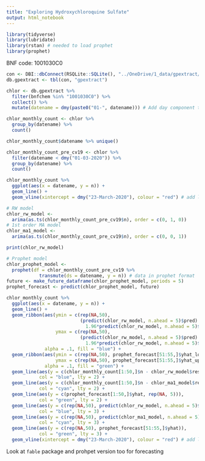 ```yaml
---
title: "Exploring Hydroxychloroquine Sulfate"
output: html_notebook
---
```


```r
library(tidyverse)
library(lubridate)
library(rstan) # needed to load prophet
library(prophet)
```

BNF code: 1001030C0

```r
con <- DBI::dbConnect(RSQLite::SQLite(), "../OneDrive/1_data/gpextract/db-gpextract.sqlite")
db.gpextract <- tbl(con, "gpextract")

chlor <- db.gpextract %>% 
  filter(bnfchem %in% "1001030C0") %>% 
  collect() %>% 
  mutate(datename = dmy(paste0("01-", datename))) # Add day component to date and convert to date-time object

chlor_monthly_count <- chlor %>% 
  group_by(datename) %>% 
  count()

chlor_monthly_count$datename %>% unique()

chlor_monthly_count_pre_cv19 <- chlor %>% 
  filter(datename < dmy("01-03-2020")) %>% 
  group_by(datename) %>% 
  count()
```


```r
chlor_monthly_count %>% 
  ggplot(aes(x = datename, y = n)) +
  geom_line() +
  geom_vline(xintercept = dmy("23-March-2020"), colour = "red") # add line to mark the start of lockdown
```


```r
# RW model
chlor_rw_model <-
  arima(as.ts(chlor_monthly_count_pre_cv19$n), order = c(0, 1, 0))
# 1st order MA model
chlor_ma1_model <-
  arima(as.ts(chlor_monthly_count_pre_cv19$n), order = c(0, 0, 1))

print(chlor_rw_model)

# Prophet model
chlor_prophet_model <- 
  prophet(df = chlor_monthly_count_pre_cv19 %>% 
            transmute(ds = datename, y = n)) # data in prophet format
future <- make_future_dataframe(chlor_prophet_model, periods = 5)
prophet_forecast <- predict(chlor_prophet_model, future)
```


```r
chlor_monthly_count %>% 
  ggplot(aes(x = datename, y = n)) +
  geom_line() +
  geom_ribbon(aes(ymin = c(rep(NA,50), 
                           (predict(chlor_rw_model, n.ahead = 5)$pred) - 
                             1.96*predict(chlor_rw_model, n.ahead = 5)$se),
                  ymax = c(rep(NA,50), 
                           (predict(chlor_rw_model, n.ahead = 5)$pred) + 
                             1.96*predict(chlor_rw_model, n.ahead = 5)$se)),
              alpha = .1, fill = "blue") +
  geom_ribbon(aes(ymin = c(rep(NA,50), prophet_forecast[51:55,]$yhat_lower),
                  ymax = c(rep(NA,50), prophet_forecast[51:55,]$yhat_upper)),
              alpha = .1, fill = "green") +
  geom_line(aes(y = c(chlor_monthly_count[1:50,]$n - chlor_rw_model$residuals, rep(NA, 5))),
            col = "blue", lty = 2) +
  geom_line(aes(y = c(chlor_monthly_count[1:50,]$n - chlor_ma1_model$residuals, rep(NA, 5))),
            col = "cyan", lty = 2) +
  geom_line(aes(y = c(prophet_forecast[1:50,]$yhat, rep(NA, 5))),
            col = "green", lty = 2) +
  geom_line(aes(y = c(rep(NA,50), predict(chlor_rw_model, n.ahead = 5)$pred)),
            col = "blue", lty = 3) +
  geom_line(aes(y = c(rep(NA,50), predict(chlor_ma1_model, n.ahead = 5)$pred)),
            col = "cyan", lty = 3) +
  geom_line(aes(y = c(rep(NA,50), prophet_forecast[51:55,]$yhat)),
            col = "green", lty = 3) +
  geom_vline(xintercept = dmy("23-March-2020"), colour = "red") # add line to mark the start of lockdown
```

Look at `fable` package and prohpet version too for forecasting